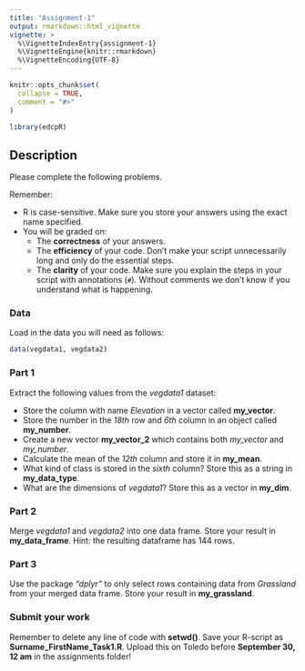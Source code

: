 ```yaml
---
title: "Assignment-1"
output: rmarkdown::html_vignette
vignette: >
  %\VignetteIndexEntry{assignment-1}
  %\VignetteEngine{knitr::rmarkdown}
  %\VignetteEncoding{UTF-8}
---
```


```r
knitr::opts_chunk$set(
  collapse = TRUE,
  comment = "#>"
)

library(edcpR)

```

## Description

Please complete the following problems.

Remember:

- R is case-sensitive. Make sure you store your answers using the exact name specified.
- You will be graded on:
  - The **correctness** of your answers.
  - The **efficiency** of your code. Don't make your script unnecessarily long and only do the essential steps.
  - The **clarity** of your code. Make sure you explain the steps in your script with annotations (`#`). Without comments we don't know if you understand what is happening.

### Data

Load in the data you will need as follows:

```r
data(vegdata1, vegdata2)
```

### Part 1

Extract the following values from the *vegdata1* dataset: 

- Store the column with name *Elevation* in a vector called **my_vector**.
- Store the number in the *18th* row and *6th* column in an object called **my_number**.
- Create a new vector **my_vector_2** which contains both *my_vector* and *my_number*.
- Calculate the mean of the *12th* column and store it in **my_mean**.
- What kind of class is stored in the *sixth* column? Store this as a string in **my_data_type**.
- What are the dimensions of *vegdata1*? Store this as a vector in **my_dim**.

### Part 2

Merge *vegdata1* and *vegdata2* into one data frame. Store your result in **my_data_frame**. Hint: the resulting dataframe has 144 rows.

### Part 3

Use the package *"dplyr"* to only select rows containing data from *Grassland* from your merged data frame. Store your result in **my_grassland**. 

### Submit your work

Remember to delete any line of code with **setwd()**. Save your R-script as **Surname_FirstName_Task1.R**. Upload this on Toledo before **September 30, 12 am** in the assignments folder!
